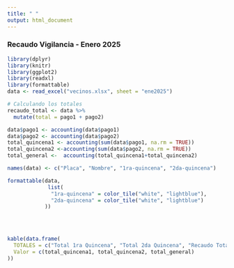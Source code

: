 ```yaml
---
title: " "
output: html_document
---
```


### **Recaudo Vigilancia - Enero 2025**


```r
library(dplyr)
library(knitr)
library(ggplot2)
library(readxl)
library(formattable)
data <- read_excel("vecinos.xlsx", sheet = "ene2025")

# Calculando los totales
recaudo_total <- data %>% 
  mutate(total = pago1 + pago2)

data$pago1 <- accounting(data$pago1)
data$pago2 <- accounting(data$pago2)
total_quincena1 <- accounting(sum(data$pago1, na.rm = TRUE))
total_quincena2 <-accounting(sum(data$pago2, na.rm = TRUE))
total_general <-  accounting(total_quincena1+total_quincena2)
```



```r
names(data) <- c("Placa", "Nombre", "1ra-quincena", "2da-quincena")

formattable(data,
             list(
              "1ra-quincena" = color_tile("white", "lightblue"),
              "2da-quincena" = color_tile("white", "lightblue")
            ))



```


<br/>

<div class="box-blue">

```r
kable(data.frame(
  TOTALES = c("Total 1ra Quincena", "Total 2da Quincena", "Recaudo Total"),
  Valor = c(total_quincena1, total_quincena2, total_general)
))
```

</div>